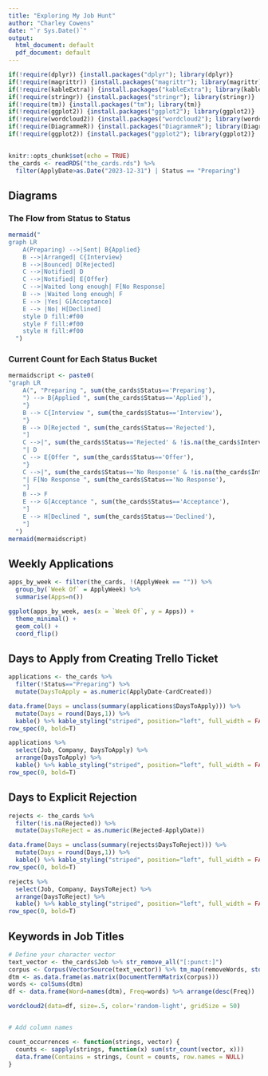 ```yaml
---
title: "Exploring My Job Hunt"
author: "Charley Cowens"
date: "`r Sys.Date()`"
output:
  html_document: default
  pdf_document: default
---
```



```r
if(!require(dplyr)) {install.packages("dplyr"); library(dplyr)}
if(!require(magrittr)) {install.packages("magrittr"); library(magrittr)}
if(!require(kableExtra)) {install.packages("kableExtra"); library(kableExtra)}
if(!require(stringr)) {install.packages("stringr"); library(stringr)}
if(!require(tm)) {install.packages("tm"); library(tm)}
if(!require(ggplot2)) {install.packages("ggplot2"); library(ggplot2)}
if(!require(wordcloud2)) {install.packages("wordcloud2"); library(wordcloud2)}
if(!require(DiagrammeR)) {install.packages("DiagrammeR"); library(DiagrammeR)}
if(!require(ggplot2)) {install.packages("ggplot2"); library(ggplot2)}
   
```

```r
knitr::opts_chunk$set(echo = TRUE)
the_cards <- readRDS("the_cards.rds") %>% 
  filter(ApplyDate>as.Date("2023-12-31") | Status == "Preparing")
```

## Diagrams

### The Flow from Status to Status

```r
mermaid("
graph LR
    A(Preparing) -->|Sent| B{Applied}
    B -->|Arranged| C{Interview}
    B -->|Bounced| D[Rejected]
    C -->|Notified| D
    C -->|Notified| E{Offer}
    C -->|Waited long enough| F[No Response]
    B --> |Waited long enough| F
    E --> |Yes| G[Acceptance]
    E --> |No| H[Declined]
    style D fill:#f00
    style F fill:#f00
    style H fill:#f00
  ")
```

### Current Count for Each Status Bucket

```r
mermaidscript <- paste0(
"graph LR
    A(", "Preparing ", sum(the_cards$Status=='Preparing'), 
    ") --> B{Applied ", sum(the_cards$Status=='Applied'),
    "}
    B --> C{Interview ", sum(the_cards$Status=='Interview'), 
    "}
    B --> D[Rejected ", sum(the_cards$Status=='Rejected'), 
    "]
    C -->|", sum(the_cards$Status=='Rejected' & !is.na(the_cards$InterviewedLast)),  
    "| D
    C --> E{Offer ", sum(the_cards$Status=='Offer'),
    "}
    C -->|", sum(the_cards$Status=='No Response' & !is.na(the_cards$InterviewedLast)), 
    "| F[No Response ", sum(the_cards$Status=='No Response'), 
    "]
    B --> F
    E --> G[Acceptance ", sum(the_cards$Status=='Acceptance'),
    "]
    E --> H[Declined ", sum(the_cards$Status=='Declined'),
    "]
  ")
mermaid(mermaidscript)
```

## Weekly Applications

```r

apps_by_week <- filter(the_cards, !(ApplyWeek == "")) %>% 
  group_by(`Week Of` = ApplyWeek) %>% 
  summarise(Apps=n()) 

ggplot(apps_by_week, aes(x = `Week Of`, y = Apps)) +
  theme_minimal() +
  geom_col() +
  coord_flip()

```

## Days to Apply from Creating Trello Ticket
```r

applications <- the_cards %>%  
  filter(!Status=="Preparing") %>% 
  mutate(DaysToApply = as.numeric(ApplyDate-CardCreated))

data.frame(Days = unclass(summary(applications$DaysToApply))) %>% 
  mutate(Days = round(Days,1)) %>% 
  kable() %>% kable_styling("striped", position="left", full_width = FALSE) %>% 
row_spec(0, bold=T)

applications %>% 
  select(Job, Company, DaysToApply) %>%
  arrange(DaysToApply) %>% 
  kable() %>% kable_styling("striped", position="left", full_width = FALSE) %>% 
row_spec(0, bold=T)

```

## Days to Explicit Rejection

```r

rejects <- the_cards %>%  
  filter(!is.na(Rejected)) %>% 
  mutate(DaysToReject = as.numeric(Rejected-ApplyDate))

data.frame(Days = unclass(summary(rejects$DaysToReject))) %>% 
  mutate(Days = round(Days,1)) %>% 
  kable() %>% kable_styling("striped", position="left", full_width = FALSE) %>% 
row_spec(0, bold=T)

rejects %>% 
  select(Job, Company, DaysToReject) %>%
  arrange(DaysToReject) %>% 
  kable() %>% kable_styling("striped", position="left", full_width = FALSE) %>% 
row_spec(0, bold=T)

```


## Keywords in Job Titles

```r

# Define your character vector
text_vector <- the_cards$Job %>% str_remove_all("[:punct:]") 
corpus <- Corpus(VectorSource(text_vector)) %>% tm_map(removeWords, stopwords("english"))
dtm <- as.data.frame(as.matrix(DocumentTermMatrix(corpus)))
words <- colSums(dtm)
df <- data.frame(Word=names(dtm), Freq=words) %>% arrange(desc(Freq))

wordcloud2(data=df, size=.5, color='random-light', gridSize = 50)


# Add column names

count_occurrences <- function(strings, vector) {
  counts <- sapply(strings, function(x) sum(str_count(vector, x)))
  data.frame(Contains = strings, Count = counts, row.names = NULL)
}


```

